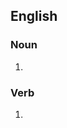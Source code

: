 ==English==

===Noun===
{{head|en|noun form}}

# {{plural of|reshuffle|lang=en}}

===Verb===
{{head|en|verb form}}

# {{en-third-person singular of|reshuffle}}